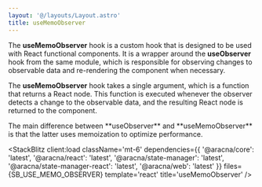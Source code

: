 ```yaml
---
layout: '@/layouts/Layout.astro'
title: useMemoObserver
---
```



The **useMemoObserver** hook is a custom hook that is designed to be used with React functional components. It is a wrapper around the **useObserver** hook from the same module, which is responsible for observing changes to observable data and re-rendering the component when necessary.

The **useMemoObserver** hook takes a single argument, which is a function that returns a React node. This function is executed whenever the observer detects a change to the observable data, and the resulting React node is returned to the component.

<Alert client:load severity='info'>
  The main difference between **useObserver** and **useMemoObserver** is that
  the latter uses memoization to optimize performance.
</Alert>

<StackBlitz
  client:load
  className='mt-6'
  dependencies={{
    '@aracna/core': 'latest',
    '@aracna/react': 'latest',
    '@aracna/state-manager': 'latest',
    '@aracna/state-manager-react': 'latest',
    '@aracna/web': 'latest'
  }}
  files={SB_USE_MEMO_OBSERVER}
  template='react'
  title='useMemoObserver'
/>
